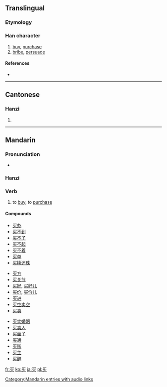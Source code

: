 {{also|買}}
{{also|mai}}
==Translingual==
{{stroke order}}

===Etymology===
{{Han simp|買|t=买}}

===Han character===
{{Han char|rn=5|rad=乙|as=05|sn=6|four=|canj=弓卜大 (NYK)}}

# [[buy]], [[purchase]]
# [[bribe]], [[persuade]]

====References====
* {{Han ref|kx=0084.141|hdz=10053.100|uh=4E70|ud=20080}}

----

==Cantonese==

===Hanzi===
{{yue-hanzi|jyut=|y=maai5}}

# {{defn|Cantonese}}

----

==Mandarin==

===Pronunciation===
* {{audio|zh-mǎi.ogg|audio}}

===Hanzi===
{{cmn-hanzi|tra=買|pin=[[mǎi]] ([[mai3]])|wg=mai<sup>3</sup>}}

===Verb===
{{cmn-verb|s|tra=買|pin=mǎi|pint=mai3|rs=乙05}}

# to [[buy]], to [[purchase]]

====Compounds====
{{top3}}
* [[买办]]
* [[买不到]]
* [[买不了]]
* [[买不起]]
* [[买不着]]
* [[买单]]
* [[买椟还珠]]
{{mid3}}
* [[买方]]
* [[买关节]]
* [[买好]], [[买好儿]]
* [[买价]], [[买价儿]]
* [[买进]]
* [[买空卖空]]
* [[买卖]]
{{mid3}}
* [[买卖婚姻]]
* [[买卖人]]
* [[买面子]]
* [[买通]]
* [[买账]]
* [[买主]]
* [[买醉]]
{{bottom}}

[[Category:Mandarin entries with audio links]]

[[fr:买]]
[[ko:买]]
[[ja:买]]
[[pl:买]]